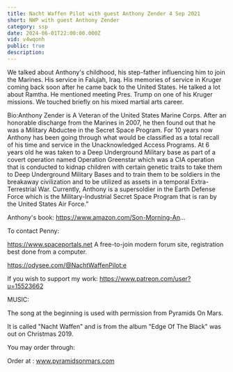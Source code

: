 ```yaml
---
title: Nacht Waffen Pilot with guest Anthony Zender 4 Sep 2021
short: NWP with guest Anthony Zender
category: ssp
date: 2024-06-01T22:00:00.000Z
vid: v4wqonh
public: true
description:
---
```

We talked about Anthony's childhood, his step-father influencing him to join the Marines. His service in Falujah, Iraq. His memories of service in Kruger coming back soon after he came back to the United States. He talked a lot about Ramtha. He mentioned meeting Pres. Trump on one of his Kruger missions. We touched briefly on his mixed martial arts career.

Bio:Anthony Zender is A Veteran of the United States Marine Corps. After an honorable discharge from the Marines in 2007, he then found out that he was a Military Abductee in the Secret Space Program. For 10 years now Anthony has been going through what would be classified as a total recall of his time and service in the Unacknowledged Access Programs. At 6 years old he was taken to a Deep Underground Military base as part of a covert operation named Operation Greenstar which was a CIA operation that is conducted to kidnap children with certain genetic traits to take them to Deep Underground Military Bases and to train them to be soldiers in the breakaway civilization and to be utilized as assets in a temporal Extra-Terrestrial War. Currently, Anthony is a supersoldier in the Earth Defense Force which is the Military-Industrial Secret Space Program that is ran by the United States Air Force.”

Anthony's book: https://www.amazon.com/Son-Morning-An...

To contact Penny:

https://www.spaceportals.net​​​​ A free-to-join modern forum site, registration best done from a computer.

https://odysee.com/@NachtWaffenPilot:e

If you wish to support my work: https://www.patreon.com/user?u=15523662

MUSIC:

The song at the beginning is used with permission from Pyramids On Mars.

It is called "Nacht Waffen" and is from the album "Edge Of The Black" was out on Christmas 2019.

You may order through:

Order at : www.pyramidsonmars.com
